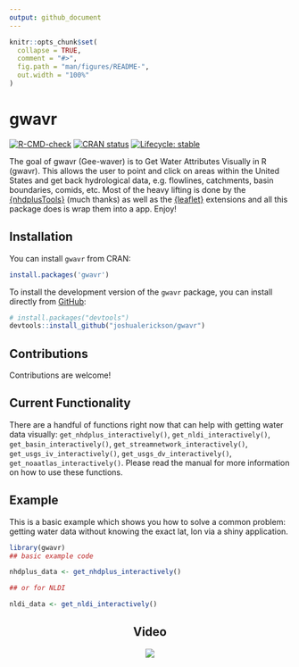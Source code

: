 ```yaml
---
output: github_document
---
```


<!-- README.md is generated from README.Rmd. Please edit that file -->

```r
knitr::opts_chunk$set(
  collapse = TRUE,
  comment = "#>",
  fig.path = "man/figures/README-",
  out.width = "100%"
)
```

# gwavr

<!-- badges: start -->
[![R-CMD-check](https://github.com/joshualerickson/gwavr/workflows/R-CMD-check/badge.svg)](https://github.com/joshualerickson/gwavr/actions)
[![CRAN status](https://www.r-pkg.org/badges/version/gwavr)](https://CRAN.R-project.org/package=gwavr)
[![Lifecycle: stable](https://img.shields.io/badge/lifecycle-stable-brightgreen.svg)](https://lifecycle.r-lib.org/articles/stages.html#stable)
<!-- badges: end -->

The goal of gwavr (Gee-waver) is to Get Water Attributes Visually in R (gwavr). This allows the user to point and click on areas within the United States and get back hydrological data, e.g. flowlines, catchments, basin boundaries, comids, etc. Most of the heavy lifting is done by the  [{nhdplusTools}](https://github.com/USGS-R/nhdplusTools) (much thanks) as well as the [{leaflet}](https://github.com/rstudio/leaflet) extensions and all this package does is wrap them into a app. Enjoy!  

## Installation

You can install `gwavr` from CRAN:

```r
install.packages('gwavr')
```

To install the development version of the `gwavr` package, you can
install directly from [GitHub](https://github.com/):

``` r
# install.packages("devtools")
devtools::install_github("joshualerickson/gwavr")
```

## Contributions  

Contributions are welcome!  

## Current Functionality  

There are a handful of functions right now that can help with getting water data visually: `get_nhdplus_interactively()`, `get_nldi_interactively()`, `get_basin_interactively()`, `get_streamnetwork_interactively()`, `get_usgs_iv_interactively()`, `get_usgs_dv_interactively()`, `get_noaatlas_interactively()`. Please read the manual for more information on how to use these functions.  

## Example

This is a basic example which shows you how to solve a common problem: getting water data without knowing the exact lat, lon via a shiny application.

```r
library(gwavr)
## basic example code

nhdplus_data <- get_nhdplus_interactively()

## or for NLDI

nldi_data <- get_nldi_interactively()
```
<center>
## Video


<img src='inst/www/huc12.gif' class = 'center'>

</center>

